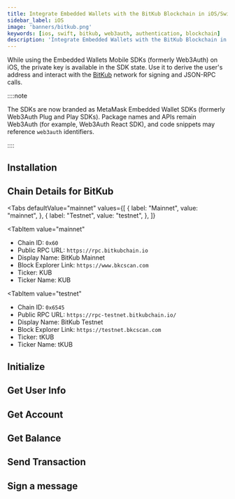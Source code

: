 ```yaml
---
title: Integrate Embedded Wallets with the BitKub Blockchain in iOS/Swift Applications
sidebar_label: iOS
image: 'banners/bitkub.png'
keywords: [ios, swift, bitkub, web3auth, authentication, blockchain]
description: 'Integrate Embedded Wallets with the BitKub Blockchain in iOS/Swift Applications | Embedded Wallets'
---
```



<SEO
  title="Integrate Embedded Wallets with the BitKub Blockchain in iOS/Swift Applications"
  description="Integrate Embedded Wallets with the BitKub Blockchain in iOS/Swift Applications | Embedded Wallets"
  image="https://web3auth.io/docs/banners/bitkub.png"
  slug="/embedded-wallets/connect-blockchain/evm/bitkub/ios"
/>

While using the Embedded Wallets Mobile SDKs (formerly Web3Auth) on iOS, the private key is available in the SDK state. Use it to derive the user's address and interact with the [BitKub](https://developers.bitkubchain.com/) network for signing and JSON-RPC calls.

::::note

The SDKs are now branded as MetaMask Embedded Wallet SDKs (formerly Web3Auth Plug and Play SDKs). Package names and APIs remain Web3Auth (for example, Web3Auth React SDK), and code snippets may reference `web3auth` identifiers.

::::

## Installation

<InstallationSnippet />

## Chain Details for BitKub

<Tabs
 defaultValue="mainnet"
  values={[
    { label: "Mainnet", value: "mainnet", },
    { label: "Testnet", value: "testnet", },
  ]}
>
<TabItem
  value="mainnet"
>

- Chain ID: `0x60`
- Public RPC URL: `https://rpc.bitkubchain.io`
- Display Name: BitKub Mainnet
- Block Explorer Link: `https://www.bkcscan.com`
- Ticker: KUB
- Ticker Name: KUB

</TabItem>

<TabItem
  value="testnet"
>

- Chain ID: `0x6545`
- Public RPC URL: `https://rpc-testnet.bitkubchain.io/`
- Display Name: BitKub Testnet
- Block Explorer Link: `https://testnet.bkcscan.com`
- Ticker: tKUB
- Ticker Name: tKUB

</TabItem>
</Tabs>

## Initialize

<InitialisationSnippet />

## Get User Info

<UserInfoSnippet />

## Get Account

<GetAccountSnippet />

## Get Balance

<GetBalanceSnippet />

## Send Transaction

<SendTransactionSnippet />

## Sign a message

<SignMessageSnippet />
